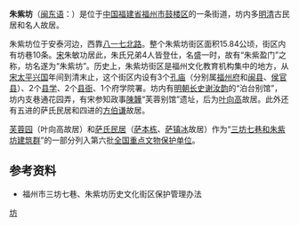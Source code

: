 {{coord|26.080692|||N|119.304724|||E|display=title|scale:10000}}
'''朱紫坊'''（[[闽东语|闽东语]]：{{lang|cdo|Ciŏ-ciē-huŏng}}）是位于[[中国|中国]][[福建省|福建省]][[福州市|福州市]][[鼓楼区_(福州市)|鼓楼区]]的一条街道，坊内多[[明|明]][[清|清]]古民居和名人故居。

朱紫坊位于安泰河边，西靠[[八一七北路|八一七北路]]。整个朱紫坊街区面积15.84公顷，街区内有坊巷10条。[[宋|宋]]朱敏功居此，朱氏兄弟4人皆登仕，名盛一时，故有“朱紫盈门”之称，坊名遂为“朱紫坊”。历史上，朱紫坊街区是福州文化教育机构集中的地方，从[[宋|宋]][[太平兴国|太平兴国]]年间到清末止，这个街区内设有3个[[孔庙|孔庙]]（分别属[[福州府|福州府]]和[[闽县|闽县]]、[[侯官县|侯官县]]）、2个[[县学|县学]]、2个[[县衙|县衙]]、1个府学院署。坊内有[[明朝|明朝]][[长史|长史]][[谢汝韵|谢汝韵]]的“泊台别馆”，坊内支巷通花园弄，有宋参知政事[[陳韡|陳韡]]“芙蓉别馆”遗址，后为[[叶向高|叶向高]]故居。此外还有五进的萨氏民居和四进的[[方伯谦|方伯谦]]故居。

[[芙蓉园|芙蓉园]]（叶向高故居）和[[朱紫坊萨氏民居|萨氏民居]]（[[萨本栋|萨本栋]]、[[萨镇冰|萨镇冰]]故居）作为“[[三坊七巷和朱紫坊建筑群|三坊七巷和朱紫坊建筑群]]”的一部分列入第六批[[全国重点文物保护单位|全国重点文物保护单位]]。

{{Gallery
|title=
|footer=
|width=300
|height=
|lines=1
|File:朱紫坊西口牌坊.jpg|朱紫坊西口
|File:Fuzhou Zhuzifang 20120304-04.jpg|萨氏民居
|File:Fuzhou Zhuzifang 20120304-06.jpg|方伯谦故居
}}

==参考资料==
{{commonscat|Zhuzi lane}}
{{reflist}}
*福州市三坊七巷、朱紫坊历史文化街区保护管理办法

[[Category:三坊七巷|坊]]